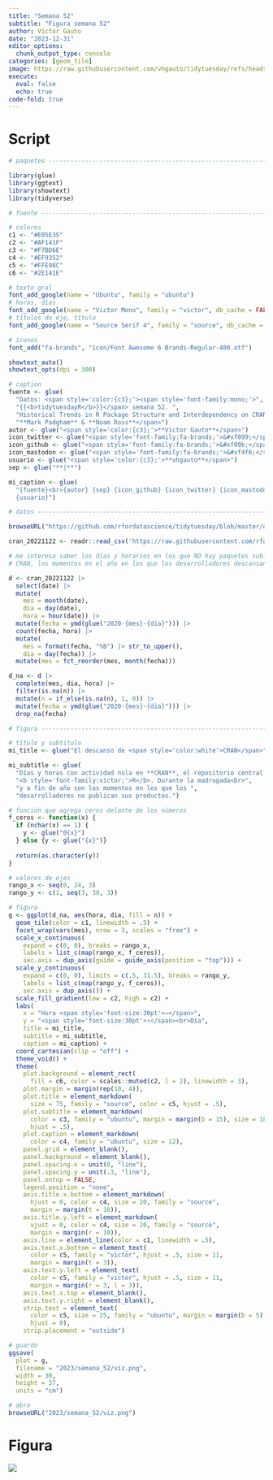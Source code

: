 ```yaml
---
title: "Semana 52"
subtitle: "Figura semana 52"
author: Víctor Gauto
date: "2023-12-31"
editor_options:
  chunk_output_type: console
categories: [geom_tile]
image: https://raw.githubusercontent.com/vhgauto/tidytuesday/refs/heads/main/2023/semana_52/viz.png
execute:
  eval: false
  echo: true
code-fold: true
---
```



# Script

```r

# paquetes ----------------------------------------------------------------

library(glue)
library(ggtext)
library(showtext)
library(tidyverse)

# fuente ------------------------------------------------------------------

# colores
c1 <- "#E05E35"
c2 <- "#AF141F"
c3 <- "#F7BD6E"
c4 <- "#EF9352"
c5 <- "#FFE98C"
c6 <- "#2E141E"

# texto gral
font_add_google(name = "Ubuntu", family = "ubuntu")
# horas, días
font_add_google(name = "Victor Mono", family = "victor", db_cache = FALSE)
# títulos de eje, título
font_add_google(name = "Source Serif 4", family = "source", db_cache = FALSE)

# íconos
font_add("fa-brands", "icon/Font Awesome 6 Brands-Regular-400.otf")

showtext_auto()
showtext_opts(dpi = 300)

# caption
fuente <- glue(
  "Datos: <span style='color:{c3};'><span style='font-family:mono;'>",
  "{{<b>tidytuesdayR</b>}}</span> semana 52. ",
  "Historical Trends in R Package Structure and Interdependency on CRAN,<br>",
  "**Mark Padgham** & **Noam Ross**</span>")
autor <- glue("<span style='color:{c3};'>**Víctor Gauto**</span>")
icon_twitter <- glue("<span style='font-family:fa-brands;'>&#xf099;</span>")
icon_github <- glue("<span style='font-family:fa-brands;'>&#xf09b;</span>")
icon_mastodon <- glue("<span style='font-family:fa-brands;'>&#xf4f6;</span>")
usuario <- glue("<span style='color:{c3};'>**vhgauto**</span>")
sep <- glue("**|**")

mi_caption <- glue(
  "{fuente}<br>{autor} {sep} {icon_github} {icon_twitter} {icon_mastodon} 
  {usuario}")

# datos -------------------------------------------------------------------

browseURL("https://github.com/rfordatascience/tidytuesday/blob/master/data/2023/2023-12-26/readme.md")

cran_20221122 <- readr::read_csv('https://raw.githubusercontent.com/rfordatascience/tidytuesday/master/data/2023/2023-12-26/cran_20221122.csv')

# me interesa saber los días y horarios en los que NO hay paquetes subidos a 
# CRAN, los momentos en el año en los que los desarrolladores descansan (?)

d <- cran_20221122 |>
  select(date) |>
  mutate(
    mes = month(date),
    dia = day(date),
    hora = hour(date)) |>
  mutate(fecha = ymd(glue("2020-{mes}-{dia}"))) |>
  count(fecha, hora) |>
  mutate(
    mes = format(fecha, "%B") |> str_to_upper(),
    dia = day(fecha)) |>
  mutate(mes = fct_reorder(mes, month(fecha)))

d_na <- d |> 
  complete(mes, dia, hora) |> 
  filter(is.na(n)) |> 
  mutate(n = if_else(is.na(n), 1, 0)) |> 
  mutate(fecha = ymd(glue("2020-{mes}-{dia}"))) |> 
  drop_na(fecha)

# figura ------------------------------------------------------------------

# título y subtítulo
mi_title <- glue("El descanso de <span style='color:white'>CRAN</span>")

mi_subtitle <- glue(
  "Días y horas con actividad nula en **CRAN**, el repositorio central de ",
  "<b style='font-family:victor;'>R</b>. Durante la madrugada<br>",
  "y a fin de año son los momentos en los que los ",
  "desarrolladores no publican sus productos.")

# función que agrega ceros delante de los números
f_ceros <- function(x) {
  if (nchar(x) == 1) {
    y <- glue("0{x}")
  } else {y <- glue("{x}")}
  
  return(as.character(y))
}

# valores de ejes
rango_x <- seq(0, 24, 3)
rango_y <- c(1, seq(3, 30, 3))

# figura
g <- ggplot(d_na, aes(hora, dia, fill = n)) +
  geom_tile(color = c1, linewidth = .5) +
  facet_wrap(vars(mes), nrow = 3, scales = "free") +
  scale_x_continuous(
    expand = c(0, 0), breaks = rango_x, 
    labels = list_c(map(rango_x, f_ceros)),
    sec.axis = dup_axis(guide = guide_axis(position = "top"))) +
  scale_y_continuous(
    expand = c(0, 0), limits = c(.5, 31.5), breaks = rango_y,
    labels = list_c(map(rango_y, f_ceros)),
    sec.axis = dup_axis()) +
  scale_fill_gradient(low = c2, high = c2) +
  labs(
    x = "Hora <span style='font-size:30pt'>→</span>", 
    y = "<span style='font-size:30pt'>↑</span><br>Día", 
    title = mi_title,
    subtitle = mi_subtitle,
    caption = mi_caption) +
  coord_cartesian(clip = "off") +
  theme_void() +
  theme(
    plot.background = element_rect(
      fill = c6, color = scales::muted(c2, l = 2), linewidth = 3),
    plot.margin = margin(rep(10, 4)),
    plot.title = element_markdown(
      size = 75, family = "source", color = c5, hjust = .5),
    plot.subtitle = element_markdown(
      color = c3, family = "ubuntu", margin = margin(b = 15), size = 18, 
      hjust = .5),
    plot.caption = element_markdown(
      color = c4, family = "ubuntu", size = 12),
    panel.grid = element_blank(),
    panel.background = element_blank(),
    panel.spacing.x = unit(0, "line"),
    panel.spacing.y = unit(.3, "line"),
    panel.ontop = FALSE,
    legend.position = "none",
    axis.title.x.bottom = element_markdown(
      hjust = 0, color = c4, size = 20, family = "source", 
      margin = margin(t = 10)),
    axis.title.y.left = element_markdown(
      vjust = 0, color = c4, size = 20, family = "source",
      margin = margin(r = 10)),
    axis.line = element_line(color = c1, linewidth = .5),
    axis.text.x.bottom = element_text(
      color = c5, family = "victor", hjust = .5, size = 11, 
      margin = margin(t = 3)),
    axis.text.y.left = element_text(
      color = c5, family = "victor", hjust = .5, size = 11, 
      margin = margin(r = 3, l = 3)),
    axis.text.x.top = element_blank(),
    axis.text.y.right = element_blank(),
    strip.text = element_text(
      color = c5, size = 25, family = "ubuntu", margin = margin(b = 5),
      hjust = 0),
    strip.placement = "outside")

# guardo
ggsave(
  plot = g,
  filename = "2023/semana_52/viz.png",
  width = 30,
  height = 37,
  units = "cm")

# abro
browseURL("2023/semana_52/viz.png")
```

# Figura

![](https://raw.githubusercontent.com/vhgauto/tidytuesday/refs/heads/main/2023/semana_52/viz.png)



